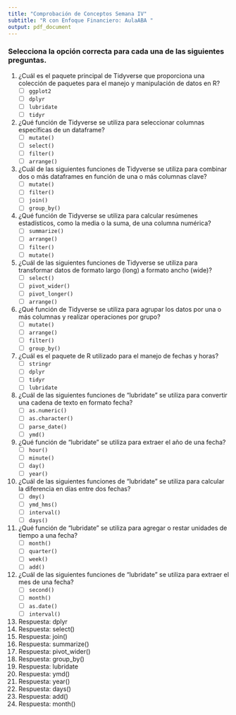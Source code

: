 ```yaml
---
title: "Comprobación de Conceptos Semana IV"
subtitle: "R con Enfoque Financiero: AulaABA "
output: pdf_document
---
```


### Selecciona la opción correcta para cada una de las siguientes preguntas.
1. ¿Cuál es el paquete principal de Tidyverse que proporciona una colección de paquetes para el manejo y manipulación de datos en R?
   - [ ] `ggplot2`
   - [ ] `dplyr`
   - [ ] `lubridate`
   - [ ] `tidyr`

2. ¿Qué función de Tidyverse se utiliza para seleccionar columnas específicas de un dataframe?
   - [ ] `mutate()`
   - [ ] `select()`
   - [ ] `filter()`
   - [ ] `arrange()`

3. ¿Cuál de las siguientes funciones de Tidyverse se utiliza para combinar dos o más dataframes en función de una o más columnas clave?
   - [ ] `mutate()`
   - [ ] `filter()`
   - [ ] `join()`
   - [ ] `group_by()`

4. ¿Qué función de Tidyverse se utiliza para calcular resúmenes estadísticos, como la media o la suma, de una columna numérica?
   - [ ] `summarize()`
   - [ ] `arrange()`
   - [ ] `filter()`
   - [ ] `mutate()`

5. ¿Cuál de las siguientes funciones de Tidyverse se utiliza para transformar datos de formato largo (long) a formato ancho (wide)?
   - [ ] `select()`
   - [ ] `pivot_wider()`
   - [ ] `pivot_longer()`
   - [ ] `arrange()`

6. ¿Qué función de Tidyverse se utiliza para agrupar los datos por una o más columnas y realizar operaciones por grupo?
   - [ ] `mutate()`
   - [ ] `arrange()`
   - [ ] `filter()`
   - [ ] `group_by()`

7. ¿Cuál es el paquete de R utilizado para el manejo de fechas y horas?
   - [ ] `stringr`
   - [ ] `dplyr`
   - [ ] `tidyr`
   - [ ] `lubridate`

8. ¿Cuál de las siguientes funciones de "lubridate" se utiliza para convertir una cadena de texto en formato fecha?
   - [ ] `as.numeric()`
   - [ ] `as.character()`
   - [ ] `parse_date()`
   - [ ] `ymd()`

9. ¿Qué función de "lubridate" se utiliza para extraer el año de una fecha?
   - [ ] `hour()`
   - [ ] `minute()`
   - [ ] `day()`
   - [ ] `year()`

10. ¿Cuál de las siguientes funciones de "lubridate" se utiliza para calcular la diferencia en días entre dos fechas?
    - [ ] `dmy()`
    - [ ] `ymd_hms()`
    - [ ] `interval()`
    - [ ] `days()`

11. ¿Qué función de "lubridate" se utiliza para agregar o restar unidades de tiempo a una fecha?
    - [ ] `month()`
    - [ ] `quarter()`
    - [ ] `week()`
    - [ ] `add()`

12. ¿Cuál de las siguientes funciones de "lubridate" se utiliza para extraer el mes de una fecha?
    - [ ] `second()`
    - [ ] `month()`
    - [ ] `as.date()`
    - [ ] `interval()`


1. Respuesta: dplyr
2. Respuesta: select()
3. Respuesta: join()
4. Respuesta: summarize()
5. Respuesta: pivot_wider()
6. Respuesta: group_by()
7. Respuesta: lubridate
8. Respuesta: ymd()
9. Respuesta: year()
10. Respuesta: days()
11. Respuesta: add()
12. Respuesta: month()

